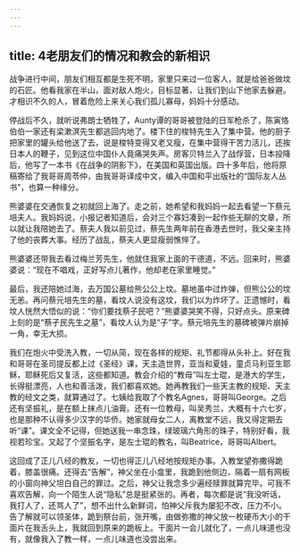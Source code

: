 ```yaml
---
---
---
```

title: 4老朋友们的情况和教会的新相识
---




战争进行中间，朋友们相互都是生死不明，家里只来过一位客人，就是给爸爸做坟的石匠。他看我家在半山，面对敌人炮火，目标显著，让我们到山下他家去躲避。才相识不久的人，冒着危险上来关心我们孤儿寡母，妈妈十分感动。

停战后不久，就听说弗朗士牺牲了，Aunty谭的哥哥被登陆的日军枪杀了，陈寅恪伯伯一家还有梁漱溟先生都逃回内地了。楼下住的梭特先生入了集中营。他的厨子把家里的罐头给他送了去，说是梭特变得又老又瘦，在集中营得干苦力活儿，还挨日本人的鞭子，见到这位中国仆人竟痛哭失声。房客贝特兰入了战俘营，日本投降后，他写了一本书《在战争的阴影下》，在美国和英国出版。四十多年后，他将原稿寄给了我哥哥周苓仲，由我哥哥译成中文，编入中国和平出版社的“国际友人丛书”，也算一种缘分。

熊婆婆在交通恢复之初就回上海了。走之前，她希望和我妈妈一起去看望一下蔡元培夫人。我妈妈说，小报记者知道后，会对三个寡妇凑到一起作些无聊的文章，所以就让我陪她去了。蔡夫人我以前见过，蔡先生两年前在香港去世时，我父亲主持了他的丧葬大事。经历了战乱，蔡夫人更显瘦弱憔悴了。

熊婆婆还带我去看过梅兰芳先生，他就住我家上面的干德道，不远。回来时，熊婆婆说：“现在不唱戏，正好写点儿著作，他却老在家里睡觉。”

最后，我还陪她过海，去万国公墓给熊公公上坟。墓地虽中过炸弹，但熊公公的坟无恙。再问蔡元培先生的墓，看坟人说没有这坟，我们以为炸坏了。正遗憾时，看坟人恍然大悟似的说：“你们要找蔡子民吧？”熊婆婆哭笑不得，只好点头。原来碑上刻的是“蔡孑民先生之墓”，看坟人认为是“子”字。蔡元培先生的墓碑被弹片崩掉一角，幸无大损。

我们在炮火中受洗入教，一切从简，现在各样的规矩、礼节都得从头补上。好在我和哥哥在圣司提反都上过《圣经》课，天主造世界，亚当和夏娃，童贞马利亚生耶稣，耶稣死后又复活，这些都知道。教会介绍的“教母”叫左士琨，是港大的学生，长得挺漂亮，人也和善活泼，我们都喜欢她。她再教我们一些天主教的规矩、天主教的经文之类，就算通过了。七姨给我取了个教名Agnes，哥哥叫George。之后还有坚振礼，是在额上抹点儿油膏。还有一位教母，叫吴秀兰，大概有十六七岁，也是那种不认得多少汉字的华侨。她家就母女二人，离教堂不远，我又得定期去听“课”。课文全不记得，但她送我一串念珠，绿玻璃六角形的珠子，特别好看，我视若珍宝。又起了个坚振名字，是左士琨的教名，叫Beatrice，哥哥叫Albert。

这回成了正儿八经的教友，一切也得正儿八经地按规矩办事。入教堂望弥撒得跪着，膝盖很痛。还得去“告解”，神父坐在小龛里，我跪到他侧边，隔着一扇有网板的小窗向神父坦白自己的罪过。之后，神父让我念多少遍经赎罪就算完毕。可我不喜欢告解，向一个陌生人说“隐私”总是挺紧张的。再者，每次都是说“我没听话，我打人了，还骂人了”，想不出什么新鲜词，怕神父斥我为屡犯不改，压力不小。告了解就可以领圣体，跪到祭台前，张开嘴，由做弥撒的神父放一枚硬币大小的干面片在我舌头上，我就回到原来的跪板上。干面片一会儿就化了，一点儿味道也没有，就像我入了教一样，一点儿味道也没尝出来。